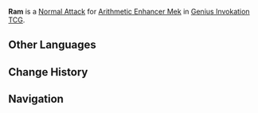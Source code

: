 {{Genius Invokation TCG Skill Infobox
|title      = Ram
|image      = Ram Arithmetic Enhancer Mek Character Card Skill.png
|type       = Normal Attack
|character  = Arithmetic Enhancer Mek
|unaligned  = 2
|effect     = Deals 1 '''Physical DMG'''.
|order      = 1
}}
'''Ram''' is a [[Character Card Normal Attack|Normal Attack]] for [[Arithmetic Enhancer Mek (Character Card)|Arithmetic Enhancer Mek]] in [[Genius Invokation TCG]].

==Other Languages==
{{Other Languages|Ram}}

==Change History==
{{Change History|4.7}}

==Navigation==
{{Genius Invokation TCG Skill Navbox|Arithmetic Enhancer Mek}}